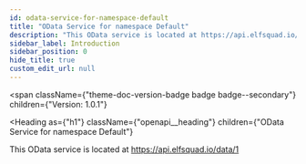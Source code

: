 ```yaml
---
id: odata-service-for-namespace-default
title: "OData Service for namespace Default"
description: "This OData service is located at https://api.elfsquad.io/data/1"
sidebar_label: Introduction
sidebar_position: 0
hide_title: true
custom_edit_url: null
---
```



<span
  className={"theme-doc-version-badge badge badge--secondary"}
  children={"Version: 1.0.1"}
>
</span>

<Heading
  as={"h1"}
  className={"openapi__heading"}
  children={"OData Service for namespace Default"}
>
</Heading>



This OData service is located at https://api.elfsquad.io/data/1


      